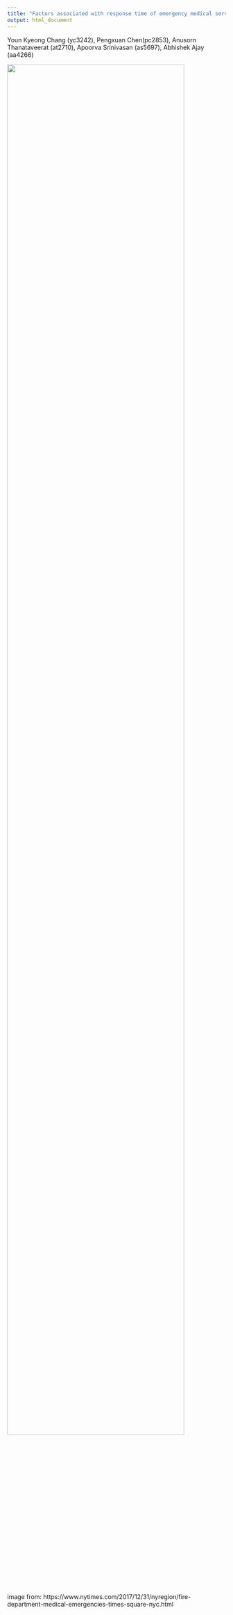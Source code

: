 ```yaml
---
title: "Factors associated with response time of emergency medical service(EMS) in New York City"
output: html_document
---
```

Youn Kyeong Chang (yc3242), Pengxuan Chen(pc2853), Anusorn Thanataveerat (at2710), Apoorva Srinivasan (as5697), Abhishek Ajay (aa4266)


<img src="./EMS.jpg" style="width:90%" class = "center"></center>

image from: https://www.nytimes.com/2017/12/31/nyregion/fire-department-medical-emergencies-times-square-nyc.html




